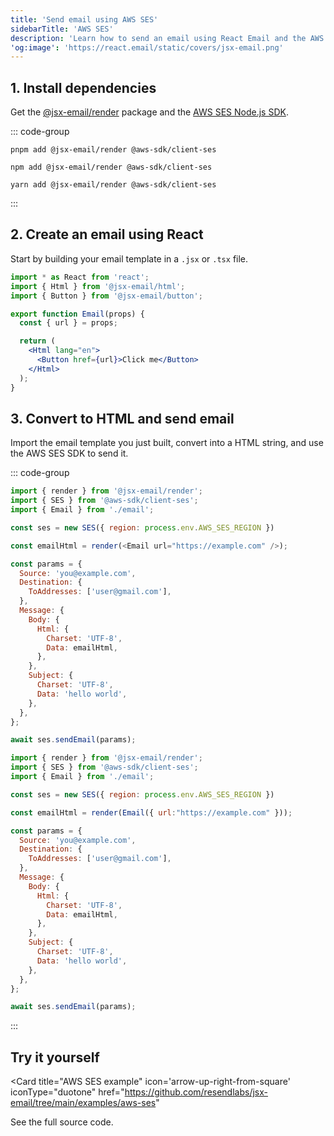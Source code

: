 ```yaml
---
title: 'Send email using AWS SES'
sidebarTitle: 'AWS SES'
description: 'Learn how to send an email using React Email and the AWS SES Node.js SDK.'
'og:image': 'https://react.email/static/covers/jsx-email.png'
---
```


## 1. Install dependencies

Get the [@jsx-email/render](https://www.npmjs.com/package/@jsx-email/render) package and the [AWS SES Node.js SDK](https://docs.aws.amazon.com/AWSJavaScriptSDK/v3/latest/clients/client-ses/).

::: code-group

```console [pnpm]
pnpm add @jsx-email/render @aws-sdk/client-ses
```

```console [npm]
npm add @jsx-email/render @aws-sdk/client-ses
```

```console [yarn]
yarn add @jsx-email/render @aws-sdk/client-ses
```

:::

## 2. Create an email using React

Start by building your email template in a `.jsx` or `.tsx` file.

```jsx email.jsx
import * as React from 'react';
import { Html } from '@jsx-email/html';
import { Button } from '@jsx-email/button';

export function Email(props) {
  const { url } = props;

  return (
    <Html lang="en">
      <Button href={url}>Click me</Button>
    </Html>
  );
}
```

## 3. Convert to HTML and send email

Import the email template you just built, convert into a HTML string, and use the AWS SES SDK to send it.

::: code-group

```js React
import { render } from '@jsx-email/render';
import { SES } from '@aws-sdk/client-ses';
import { Email } from './email';

const ses = new SES({ region: process.env.AWS_SES_REGION })

const emailHtml = render(<Email url="https://example.com" />);

const params = {
  Source: 'you@example.com',
  Destination: {
    ToAddresses: ['user@gmail.com'],
  },
  Message: {
    Body: {
      Html: {
        Charset: 'UTF-8',
        Data: emailHtml,
      },
    },
    Subject: {
      Charset: 'UTF-8',
      Data: 'hello world',
    },
  },
};

await ses.sendEmail(params);
```

```js NodeJS
import { render } from '@jsx-email/render';
import { SES } from '@aws-sdk/client-ses';
import { Email } from './email';

const ses = new SES({ region: process.env.AWS_SES_REGION })

const emailHtml = render(Email({ url:"https://example.com" }));

const params = {
  Source: 'you@example.com',
  Destination: {
    ToAddresses: ['user@gmail.com'],
  },
  Message: {
    Body: {
      Html: {
        Charset: 'UTF-8',
        Data: emailHtml,
      },
    },
    Subject: {
      Charset: 'UTF-8',
      Data: 'hello world',
    },
  },
};

await ses.sendEmail(params);
```

:::

## Try it yourself

<Card
  title="AWS SES example"
  icon='arrow-up-right-from-square'
  iconType="duotone"
  href="https://github.com/resendlabs/jsx-email/tree/main/examples/aws-ses"
>
  See the full source code.
</Card>
